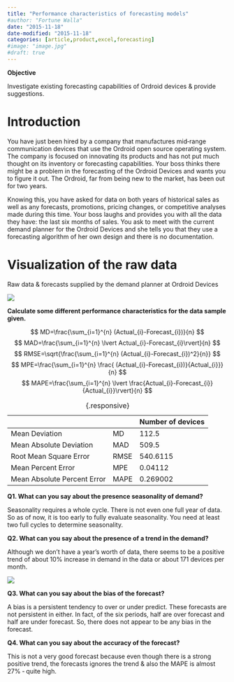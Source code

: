 ---
title: "Performance characteristics of forecasting models"
#author: "Fortune Walla"
date: "2015-11-18"
date-modified: "2015-11-18"
categories: [article,product,excel,forecasting]
#image: "image.jpg"
#draft: true
---
**Objective**

Investigate existing forecasting capabilities of Ordroid devices & provide suggestions.

# Introduction 

You have just been hired by a company that manufactures mid‐range communication devices that use the Ordroid open source operating system. The company is focused on innovating its products and has not put much thought on its inventory or forecasting capabilities. Your boss thinks there might be a problem in the forecasting of the Ordroid Devices and wants you to figure it out. The Ordroid, far from being new to the market, has been out for two years.

Knowing this, you have asked for data on both years of historical sales as well as any forecasts, promotions, pricing changes, or competitive analyses made during this time. Your boss laughs and provides you with all the data they have: the last six months of sales. You ask to meet with the current demand planner for the Ordroid Devices and she tells you that they use a forecasting algorithm of her own design and there is no documentation.

# Visualization of the raw data 

Raw data & forecasts supplied by the demand planner at Ordroid Devices

![](fig1.jpg)

**Calculate some different performance characteristics for the data sample given.**

$$
MD=\frac{\sum_{i=1}^{n} (Actual_{i}-Forecast_{i})}{n}
$$
$$
MAD=\frac{\sum_{i=1}^{n} \lvert Actual_{i}-Forecast_{i}\rvert}{n}
$$
$$
RMSE=\sqrt{\frac{\sum_{i=1}^{n} (Actual_{i}-Forecast_{i})^2}{n}}
$$
$$
MPE=\frac{\sum_{i=1}^{n} \frac{ (Actual_{i}-Forecast_{i})}{Actual_{i}}}{n}
$$
$$
MAPE=\frac{\sum_{i=1}^{n} \lvert \frac{Actual_{i}-Forecast_{i}}{Actual_{i}}\rvert}{n}
$$


|                             |      | Number of devices |
|-----------------------------|------|-------------------|
| Mean Deviation              | MD   | 112.5             |
| Mean Absolute Deviation     | MAD  | 509.5             |
| Root Mean Square Error      | RMSE | 540.6115          |
| Mean Percent Error          | MPE  | 0.04112           |
| Mean Absolute Percent Error | MAPE | 0.269002          |

: {.responsive}

**Q1. What can you say about the presence seasonality of demand?**

Seasonality requires a whole cycle. There is not even one full year of data. So as of now, it is too early to fully evaluate seasonality. You need at least two full cycles to determine seasonality.

**Q2. What can you say about the presence of a trend in the demand?**

Although we don’t have a year’s worth of data, there seems to be a positive trend of about 10% increase in demand in the data or about 171 devices per month.

![](fig2.jpg)

**Q3. What can you say about the bias of the forecast?**

A bias is a persistent tendency to over or under predict. These forecasts are not persistent in either. In fact, of the six periods, half are over forecast and half are under forecast. So, there does not appear to be any bias in the forecast.

**Q4. What can you say about the accuracy of the forecast?**

This is not a very good forecast because even though there is a strong positive trend, the forecasts ignores the trend & also the MAPE is almost 27% ‐ quite high.
